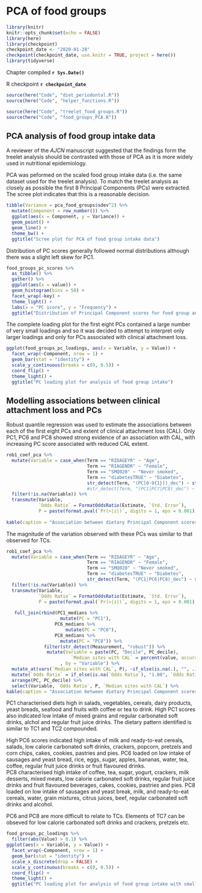 # PCA of food groups {#food-groups-PCA}

```r
library(knitr)
knitr::opts_chunk$set(echo = FALSE)
library(here)
library(checkpoint)
checkpoint_date <- "2020-01-28"
checkpoint(checkpoint_date, use.knitr = TRUE, project = here())
library(tidyverse)
```

Chapter compiled **`r Sys.Date()`**

R checkpoint **`r checkpoint_date`**   

```r
source(here("Code", "diet_periodontal.R"))
source(here("Code", "helper_functions.R"))
```

```r
source(here("Code", "treelet_food_groups.R"))
source(here("Code", "food_groups_PCA.R"))
```

## PCA analysis of food group intake data

A reviewer of the _AJCN_ manuscript suggested that the findings form the treelet analysis should be contrasted with those of PCA as it is more widely used in nutritional epidemiology.

PCA was peformed on the scaled food group intake data (i.e. the same dataset used for the treelet analysis). To match the treelet analysis as closely as possible the first 8 Principal Components (PCs) were extracted. The scree plot indicates that this is a reasonable decision.

```r
tibble(Variance = pca_food_groups$sdev^2) %>% 
  mutate(Component = row_number()) %>% 
  ggplot(aes(x = Component, y = Variance)) +
  geom_point() +
  geom_line() +
  theme_bw() +
  ggtitle("Scree plot for PCA of food group intake data")
```

Distribution of PC scores generally followed normal distributions although there was a slight left skew for PC1.

```r
food_groups_pc_scores %>% 
  as_tibble() %>% 
  gather() %>% 
  ggplot(aes(x = value)) +
  geom_histogram(bins = 50) + 
  facet_wrap(~key) +
  theme_light() +
  labs(x = "PC score", y = "Frequency") + 
  ggtitle("Distribution of Principal Component scores for food group analysis")
```

The complete loading plot for the first eight PCs contained a large number of very small loadings and so it was decided to attempt to interpret only larger loadings and only for PCs associated with clinical attachment loss.

```r
ggplot(food_groups_pc_loadings, aes(x = Variable, y = Value)) +
  facet_wrap(~Component, nrow = 1) +
  geom_bar(stat = "identity") + 
  scale_y_continuous(breaks = c(0, 0.5)) +
  coord_flip() + 
  theme_light() +
  ggtitle("PC loading plot for analysis of food group intake")
```


## Modelling associations between clinical attachment loss and PCs

Robust quantile regression was used to estimate the associations between each of the first eight PCs and extent of clinical attachment loss (CAL). Only PC1, PC6 and PC8 showed strong evidence of an association with CAL, with increasing PC score associated with reduced CAL extent.


```r
rob1_coef_pca %>% 
  mutate(Variable = case_when(Term == "RIDAGEYR" ~ "Age",
                              Term == "RIAGENDR" ~ "Female",
                              Term == "SMQ020" ~ "Never smoked",
                              Term == "diabetesTRUE" ~ "Diabetes",
                              str_detect(Term, "(PC[0-9{1}])_dec") ~ str_replace(Term, "_dec", " Decile "))) %>% 
                              #str_detect(Term, "(PC1|PC7|PC8)_dec") ~ str_replace(Term, "_dec", " Decile "))) %>% 
  filter(!is.na(Variable)) %>% 
  transmute(Variable,         
            `Odds Ratio` = FormatOddsRatio(Estimate, `Std. Error`),
            P = paste(format.pval(`Pr(>|z|)`, digits = 1, eps = 0.001), Sig)) %>% 
  
kable(caption = "Association between dietary Principal Component scores, adjustment variables and extent of clinical attachment loss.")

```

The magnitude of the variation observed with these PCs was similar to that observed for TCs.


```r
rob1_coef_pca %>% 
  mutate(Variable = case_when(Term == "RIDAGEYR" ~ "Age",
                              Term == "RIAGENDR" ~ "Female",
                              Term == "SMQ020" ~ "Never smoked",
                              Term == "diabetesTRUE" ~ "Diabetes",
                              str_detect(Term, "(PC1|PC6|PC8)_dec") ~ str_replace(Term, "_dec", " Decile "))) %>% 
  filter(!is.na(Variable)) %>% 
  transmute(Variable,         
            `Odds Ratio` = FormatOddsRatio(Estimate, `Std. Error`),
            P = paste(format.pval(`Pr(>|z|)`, digits = 1, eps = 0.001), Sig)) %>% 
   
   full_join(rbind(PC1_medians %>% 
                    mutate(PC = "PC1"),
                  PC6_medians %>% 
                      mutate(PC = "PC6"),
                  PC8_medians %>% 
                    mutate(PC = "PC8")) %>% 
              filter(str_detect(Measurement, "robust")) %>% 
               mutate(Variable = paste(PC, "Decile", PC_decile),
                        `Median sites with CAL` = percent(value, accuracy = 0.1))
                    , by = "Variable") %>%
  mutate_at(vars(`Median sites with CAL`, P), ~if_else(is.na(.), "", .)) %>%
  mutate(`Odds Ratio` = if_else(is.na(`Odds Ratio`), "1.00", `Odds Ratio`)) %>%
  arrange(PC, PC_decile) %>%
  select(Variable, `Odds Ratio`, P, `Median sites with CAL`) %>%
kable(caption = "Association between dietary Principal Component scores, adjustment variables and extent of clinical attachment loss.", digits = 2)
```


PC1 characterised diets high in salads, vegetables, cereals, dairy products, yeast breads, seafood and fruits with coffee or tea to drink. High PC1 scores also indicated low intake of mixed grains and regular carbonated soft drinks, alchol and regular fruit juice drinks. The dietary pattern identified is similar to TC1 and TC2 compounded.

High PC6 scores indicated high intake of milk and ready-to-eat cereals, salads, low calorie carbonated soft drinks, crackers, popcorn, pretzels and corn chips, cakes, cookies, pastries and pies. PC6 loaded on low intake of sausages and yeast bread, rice, eggs, sugar, apples, bananas, water, tea, coffee, regular fruit juice drinks or fruit flavoured drinks.   
PC8 characterised high intake of coffee, tea, sugar, yogurt, crackers, milk desserts, mixed meats, low calorie carbonated soft drinks, regular fruit juice drinks and fruit flavoured beverages, cakes, cookies, pastries and pies. PC8 loaded on low intake of sausages and yeast break, milk, and ready-to-eat cereals, water, grain mixtures, citrus juices, beef, regular carbonated soft drinks and alcohol.

PC6 and PC8 are more difficult to relate to TCs. Elements of TC7 can be obseved for low calorie carbonated soft drinks and crackers, pretzels etc. 


```r
food_groups_pc_loadings %>% 
  filter(abs(Value) > 0.1) %>% 
ggplot(aes(x = Variable, y = Value)) +
  facet_wrap(~Component, nrow = 1) +
  geom_bar(stat = "identity") + 
  scale_x_discrete(drop = FALSE) +
  scale_y_continuous(breaks = c(0, 0.5)) +
  coord_flip() + 
  theme_light() +
  ggtitle("PC loading plot for analysis of food group intake with small loadings removed (|values|<0.1)")
```
